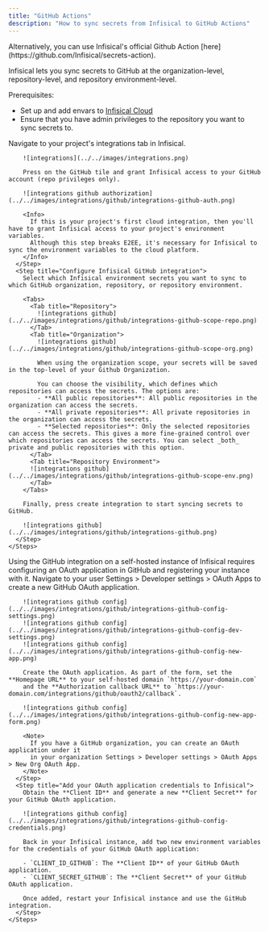```yaml
---
title: "GitHub Actions"
description: "How to sync secrets from Infisical to GitHub Actions"
---
```


<Note>
  Alternatively, you can use Infisical's official Github Action
  [here](https://github.com/Infisical/secrets-action).
</Note>

Infisical lets you sync secrets to GitHub at the organization-level, repository-level, and repository environment-level.

Prerequisites:

- Set up and add envars to [Infisical Cloud](https://app.infisical.com)
- Ensure that you have admin privileges to the repository you want to sync secrets to.

<Tabs>
  <Tab title="Usage">
    <Steps>
      <Step title="Authorize Infisical for GitHub">
        Navigate to your project's integrations tab in Infisical.

        ![integrations](../../images/integrations.png)

        Press on the GitHub tile and grant Infisical access to your GitHub account (repo privileges only).

        ![integrations github authorization](../../images/integrations/github/integrations-github-auth.png)

        <Info>
          If this is your project's first cloud integration, then you'll have to grant Infisical access to your project's environment variables.
          Although this step breaks E2EE, it's necessary for Infisical to sync the environment variables to the cloud platform.
        </Info>
      </Step>
      <Step title="Configure Infisical GitHub integration">
        Select which Infisical environment secrets you want to sync to which GitHub organization, repository, or repository environment.

        <Tabs>
          <Tab title="Repository">
            ![integrations github](../../images/integrations/github/integrations-github-scope-repo.png)
          </Tab>
          <Tab title="Organization">
            ![integrations github](../../images/integrations/github/integrations-github-scope-org.png)

            When using the organization scope, your secrets will be saved in the top-level of your Github Organization.

            You can choose the visibility, which defines which repositories can access the secrets. The options are:
            - **All public repositories**: All public repositories in the organization can access the secrets.
            - **All private repositories**: All private repositories in the organization can access the secrets.
            - **Selected repositories**: Only the selected repositories can access the secrets. This gives a more fine-grained control over which repositories can access the secrets. You can select _both_ private and public repositories with this option.
          </Tab>
          <Tab title="Repository Environment">
          ![integrations github](../../images/integrations/github/integrations-github-scope-env.png)
          </Tab>
        </Tabs>

        Finally, press create integration to start syncing secrets to GitHub.

        ![integrations github](../../images/integrations/github/integrations-github.png)
      </Step>
    </Steps>

  </Tab>
  <Tab title="Self-Hosted Setup">
    Using the GitHub integration on a self-hosted instance of Infisical requires configuring an OAuth application in GitHub
    and registering your instance with it.
    <Steps>
      <Step title="Create an OAuth application in GitHub">
        Navigate to your user Settings > Developer settings > OAuth Apps to create a new GitHub OAuth application.
        
        ![integrations github config](../../images/integrations/github/integrations-github-config-settings.png) 
        ![integrations github config](../../images/integrations/github/integrations-github-config-dev-settings.png) 
        ![integrations github config](../../images/integrations/github/integrations-github-config-new-app.png)

        Create the OAuth application. As part of the form, set the **Homepage URL** to your self-hosted domain `https://your-domain.com`
        and the **Authorization callback URL** to `https://your-domain.com/integrations/github/oauth2/callback`.

        ![integrations github config](../../images/integrations/github/integrations-github-config-new-app-form.png)

        <Note>
          If you have a GitHub organization, you can create an OAuth application under it
          in your organization Settings > Developer settings > OAuth Apps > New Org OAuth App.
        </Note>
      </Step>
      <Step title="Add your OAuth application credentials to Infisical">
        Obtain the **Client ID** and generate a new **Client Secret** for your GitHub OAuth application.

        ![integrations github config](../../images/integrations/github/integrations-github-config-credentials.png)

        Back in your Infisical instance, add two new environment variables for the credentials of your GitHub OAuth application:

        - `CLIENT_ID_GITHUB`: The **Client ID** of your GitHub OAuth application.
        - `CLIENT_SECRET_GITHUB`: The **Client Secret** of your GitHub OAuth application.

        Once added, restart your Infisical instance and use the GitHub integration.
      </Step>
    </Steps>

  </Tab>
</Tabs>
